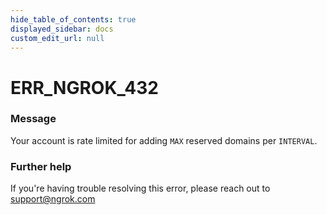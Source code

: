 ```yaml
---
hide_table_of_contents: true
displayed_sidebar: docs
custom_edit_url: null
---
```



# ERR_NGROK_432

### Message

Your account is rate limited for adding `MAX` reserved domains per `INTERVAL`.

### Further help

If you're having trouble resolving this error, please reach out to [support@ngrok.com](mailto:support@ngrok.com?subject=Help%20with%20ERR_NGROK_432)

<ErrorDetails error="err_ngrok_432" />
